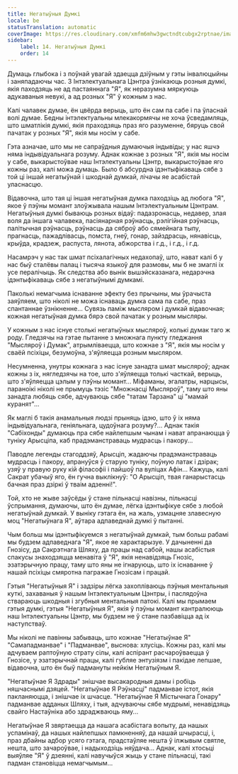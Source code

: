 ```yaml
---
title: Негатыўныя Думкі
locale: be
statusTranslation: automatic
coverImage: https://res.cloudinary.com/xmfm6mhw3gwctndtcubgx2rptnae/image/upload/v1740468922/small_cover_tratado_de_psicologia_revolucionaria_a4c0dca4e0.webp
sidebar:
    label: 14. Негатыўныя Думкі
    order: 14
---
```

Думаць глыбока і з поўнай увагай здаецца дзіўным у гэты інвалюцыйны і заняпадаючы час. З Інтэлектуальнага Цэнтра ўзнікаюць розныя думкі, якія паходзяць не ад пастаяннага "Я", як неразумна мяркуюць адукаваныя невукі, а ад розных "Я" ў кожным з нас.

Калі чалавек думае, ён цвёрда верыць, што ён сам па сабе і па ўласнай волі думае. Бедны інтэлектуальны млекакормячы не хоча ўсведамляць, што шматлікія думкі, якія праходзяць праз яго разуменне, бяруць свой пачатак у розных "Я", якія мы носім у сабе.

Гэта азначае, што мы не сапраўдныя думаючыя індывіды; у нас яшчэ няма індывідуальнага розуму. Аднак кожнае з розных "Я", якія мы носім у сабе, выкарыстоўвае наш Інтэлектуальны Цэнтр, выкарыстоўвае яго кожны раз, калі можа думаць. Было б абсурдна ідэнтыфікаваць сябе з той ці іншай негатыўнай і шкоднай думкай, лічачы яе асабістай уласнасцю.

Відавочна, што тая ці іншая негатыўная думка паходзіць ад любога "Я", якое ў пэўны момант злоўжывала нашым Інтэлектуальным Цэнтрам. Негатыўныя думкі бываюць розных відаў: падазронасць, недавер, злая воля да іншага чалавека, пасіянарная рэўнасць, рэлігійная рэўнасць, палітычная рэўнасць, рэўнасць да сяброў або сямейнага тыпу, прагнасць, пажадлівасць, помста, гнеў, гонар, зайздрасць, нянавісць, крыўда, крадзеж, распуста, лянота, абжорства і г.д., і г.д., і г.д.

Насамрэч у нас так шмат псіхалагічных недахопаў, што, нават калі б у нас быў сталёвы палац і тысяча языкоў для размовы, мы б не змаглі іх усе пералічыць. Як следства або вынік вышэйсказанага, недарэчна ідэнтыфікаваць сябе з негатыўнымі думкамі.

Паколькі немагчыма існаванне эфекту без прычыны, мы ўрачыста заяўляем, што ніколі не можа існаваць думка сама па сабе, праз спантаннае ўзнікненне... Сувязь паміж мысляром і думкай відавочная; кожная негатыўная думка бярэ свой пачатак у розным мысляры.

У кожным з нас існуе столькі негатыўных мысляроў, колькі думак таго ж роду. Гледзячы на гэтае пытанне з множнага пункту гледжання "Мысляроў і Думак", атрымліваецца, што кожнае з "Я", якія мы носім у сваёй псіхіцы, безумоўна, з'яўляецца розным мысляром.

Несумненна, унутры кожнага з нас існуе занадта шмат мысляроў; аднак кожны з іх, нягледзячы на тое, што з'яўляецца толькі часткай, верыць, што з'яўляецца цэлым у пэўны момант... Міфаманы, эгалатры, нарцысы, параноікі ніколі не прымуць тэзіс "Множнасці Мысляроў", таму што яны занадта любяць сябе, адчуваюць сябе "татам Тарзана" ці "мамай куранят"...

Як маглі б такія анамальныя людзі прыняць ідэю, што ў іх няма індывідуальнага, геніяльнага, цудоўнага розуму?... Аднак такія "Сабіхонды" думаюць пра сябе найлепшым чынам і нават апранаюцца ў туніку Арысціпа, каб прадэманстраваць мудрасць і пакору...

Паводле легенды стагоддзяў, Арысціп, жадаючы прадэманстраваць мудрасць і пакору, апрануўся ў старую туніку, поўную латак і дзірак; узяў у правую руку кій філасофіі і пайшоў па вуліцах Афін... Кажуць, калі Сакрат убачыў яго, ён гучна выклікнуў: "О Арысціп, твая ганарыстасць бачная праз дзіркі ў тваім адзенні!".

Той, хто не жыве заўсёды ў стане пільнасці навізны, пільнасці ўспрымання, думаючы, што ён думае, лёгка ідэнтыфікуе сябе з любой негатыўнай думкай. У выніку гэтага ён, на жаль, узмацняе злавесную моц "Негатыўнага Я", аўтара адпаведнай думкі ў пытанні.

Чым больш мы ідэнтыфікуемся з негатыўнай думкай, тым больш рабамі мы будзем адпаведнага "Я", якое яе характарызуе. У дачыненні да Гнозісу, да Сакрэтнага Шляху, да працы над сабой, нашы асабістыя спакусы знаходзяцца менавіта ў "Я", якія ненавідзяць Гнозіс, эзатэрычную працу, таму што яны не ігнаруюць, што іх існаванне ў нашай псіхіцы смяротна пагражае Гнозісам і працай.

Гэтыя "Негатыўныя Я" і задзіры лёгка захопліваюць пэўныя ментальныя куткі, захаваныя ў нашым Інтэлектуальным Цэнтры, і паслядоўна ствараюць шкодныя і згубныя ментальныя патокі. Калі мы прымаем гэтыя думкі, гэтыя "Негатыўныя Я", якія ў пэўны момант кантралююць наш Інтэлектуальны Цэнтр, мы будзем не ў стане пазбавіцца ад іх наступстваў.

Мы ніколі не павінны забываць, што кожнае "Негатыўнае Я" "Самападманвае" і "Падманвае", выснова: хлусіць. Кожны раз, калі мы адчуваем раптоўную страту сілы, калі аспірант расчароўваецца ў Гнозісе, у эзатэрычнай працы, калі губляе энтузіязм і пакідае лепшае, відавочна, што ён быў падмануты нейкім Негатыўным Я.

"Негатыўнае Я Здрады" знішчае высакародныя дамы і робіць няшчаснымі дзяцей. "Негатыўнае Я Рэўнасці" падманвае істот, якія пакланяюцца, і знішчае іх шчасце. "Негатыўнае Я Містычнага Гонару" падманвае адданых Шляху, і тыя, адчуваючы сябе мудрымі, ненавідзяць свайго Настаўніка або здраджваюць яму...

Негатыўнае Я звяртаецца да нашага асабістага вопыту, да нашых успамінаў, да нашых найлепшых памкненняў, да нашай шчырасці, і, праз дбайны адбор усяго гэтага, прадстаўляе нешта ў ілжывым святле, нешта, што зачароўвае, і надыходзіць няўдача... Аднак, калі хтосьці выяўляе "Я" ў дзеянні, калі навучыўся жыць у стане пільнасці, такі падман становіцца немагчымым...

